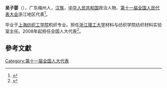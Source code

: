 '''吴子婴'''（{{bd|1954年||}}），广东梅州人，[[汉族|汉族]]，[[中华人民共和国|中华人民共和国]]政治人物、[[第十一届全国人民代表大会|第十一届全国人民代表大会]]浙江地区代表<ref>{{cite web|author=新华网|title=第十一届全国人大代表|url=http://news.xinhuanet.com/ziliao/2008-03/03/content_7708230.htm?node=36628|publisher=新华网|accessdate=2014-01-07|archive-date=2014-01-10|archive-url=https://web.archive.org/web/20140110211415/http://news.xinhuanet.com/ziliao/2008-03/03/content_7708230.htm?node=36628|dead-url=no}}</ref>。

毕业于[[上海纺织工学院|上海纺织工学院]]机织专业。担任[[浙江理工大学|浙江理工大学]]材料与纺织学院纺织材料实验室主任。2008年起担任全国人大代表<ref>{{cite news|title=全国人大代表信息-吴子婴|url=http://210.82.31.1:8084/delegate/viewDelegate.action?dbid=110892|accessdate=2013-04-05|newspaper=全国人大网|archive-url=https://web.archive.org/web/20140529084706/http://www.npc.gov.cn/delegate/viewDelegate.action?dbid=110892|archive-date=2014-05-29|dead-url=yes}}</ref>。

==參考文獻==
{{reflist}}
[[Category:第十一届全国人大代表|Category:第十一届全国人大代表]]